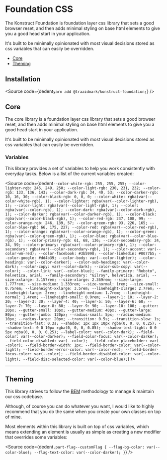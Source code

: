 
# Foundation CSS

The Konstruct Foundation is foundation layer css library that sets a good browser reset, and then adds minimal styling on base html elements to give you a good head start in your application.

It's built to be minimally opinionated with most visual decisions stored as css variables that can easily be overridden.

- [Core](#core)
- [Theming](#theming)

## Installation

<Source
  code={dedent`
    yarn add @traaidmark/konstruct-foundation;
  `}
/>

## Core

The core library is a foundation layer css library that sets a good browser reset, and then adds minimal styling on base html elements to give you a good head start in your application.

It's built to be minimally opinionated with most visual decisions stored as css variables that can easily be overridden.

### Variables

This library provides a set of variables to help you work consistently with everyday tasks. Below is a list of the current variables created:

<Source
  code={dedent`
  --color-white-rgb: 255, 255, 255;
--color-lighter-rgb: 245, 249, 250;
--color-light-rgb: 230, 231, 232;
--color-rgb: 133, 136, 143;
--color-dark-rgb: 34, 40, 53;
--color-darker-rgb: 10, 16, 30;
--color-black-rgb: 0, 0, 0;
--color-white: rgba(var(--color-white-rgb), 1);
--color-lighter: rgba(var(--color-lighter-rgb), 1);
--color-light: rgba(var(--color-light-rgb), 1);
--color: rgba(var(--color-rgb), 1);
--color-dark: rgba(var(--color-dark-rgb), 1);
--color-darker: rgba(var(--color-darker-rgb), 1);
--color-black: rgba(var(--color-black-rgb), 1);
--color-red-rgb: 237, 108, 99;
--color-orange-rgb: 246, 139, 57;
--color-green-rgb: 93, 226, 165;
--color-blue-rgb: 66, 175, 227;
--color-red: rgba(var(--color-red-rgb), 1);
--color-orange: rgba(var(--color-orange-rgb), 1);
--color-green: rgba(var(--color-green-rgb), 1);
--color-blue: rgba(var(--color-blue-rgb), 1);
--color-primary-rgb: 61, 68, 136;
--color-secondary-rgb: 24, 34, 59;
--color-primary: rgba(var(--color-primary-rgb), 1);
--color-secondary: rgba(var(--color-secondary-rgb), 1);
--color-accent: var(--color-wm-red);
--color-facebook: #3b5998;
--color-linkedin: #0077b5;
--color-google: #dd4b39;
--color-body: var(--color-lighter);
--color-headings: var(--color-darker);
--color-sub-headings: var(--color-dark);
--color-copy: var(--color-dark);
--color-sub-copy: var(--color);
--color-link: var(--color-blue);
--family-primary: "Roboto", helvetica, arial;
--family-secondary: "Gilroy", helvetica, arial;
--size-xxlarge: 3.157rem;
--size-xlarge: 2.369rem;
--size-large: 1.777rem;
--size-medium: 1.333rem;
--size-normal: 1rem;
--size-small: 0.75rem;
--lineheight-xxlarge: 3.5rem;
--lineheight-xlarge: 2.7rem;
--lineheight-large: 2rem;
--lineheight-medium: 1.7rem;
--lineheight-normal: 1.4rem;
--lineheight-small: 0.9rem;
--layer-1: 10;
--layer-2: 20;
--layer-3: 30;
--layer-4: 40;
--layer-5: 50;
--layer-6: 60;
--layer-7: 70;
--layer-8: 80;
--layer-9: 90;
--layer-10: 100;
--gutter: 20px;
--gutter-small: 10px;
--gutter-medium: 40px;
--gutter-large: 80px;
--gutter-jumbo: 120px;
--radius-small: 5px;
--radius-medium: 10px;
--radius-large: 20px;
--transition: 0.5s;
--transition-slow: 1s;
--transition-fast: 0.3s;
--shadow: 1px 1px 10px rgba(0, 0, 0, 0.25);
--shadow-text: 0 0 10px rgba(0, 0, 0, 0.85);
--shadow-text-light: 0 0 5px rgba(0, 0, 0, 0.25);
--label-color: var(--color-dark);
--field-color: var(--color-darker);
--field-color-focus: var(--color-darker);
--field-color-disabled: var(--color);
--field-color-placeholder: var(--color);
--field-border-width: 1px;
--field-border-color: var(--color-light);
--field-border-error-color: var(--color-red);
--field-border-focus-color: var(--color);
--field-border-disabled-color: var(--color-light);
--field-disc-selected-color: var(--color-blue);
  `}
/>

---

## Theming

This library strives to follow the [BEM](https://css-tricks.com/bem-101/) methodology to manage & maintain our css codebase.

Although, of course you can do whatever you want, I would like to highly recommend that you do the same when you create your own classes on top of mine.

Most elements within this library is built on top of css variables, which means extending an element is usually as simple as creating a new modifier that overrides some variables:

<Source
  code={dedent`
    .part-flag--customFlag {
      --flag-bg-color: var(--color-blue);
      --flag-text-color: var(--color-darker);
    }
  `}
/>


